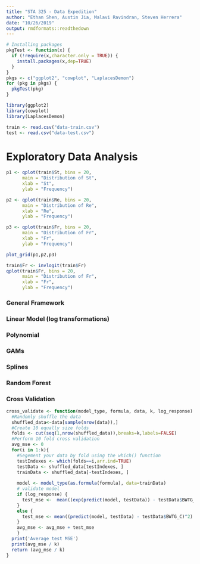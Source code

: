 ```yaml
---
title: "STA 325 - Data Expedition"
author: "Ethan Shen, Austin Jia, Malavi Ravindran, Steven Herrera"
date: "10/26/2019"
output: rmdformats::readthedown
---
```


```r
# Installing packages
pkgTest <- function(x) {
  if (!require(x,character.only = TRUE)) {
    install.packages(x,dep=TRUE)
  }
}
pkgs <- c("ggplot2", "cowplot", "LaplacesDemon")
for (pkg in pkgs) {
  pkgTest(pkg)
}
```

```r
library(ggplot2)
library(cowplot)
library(LaplacesDemon)
```

```r
train <- read.csv("data-train.csv")
test <- read.csv("data-test.csv")
```

# Exploratory Data Analysis

```r
p1 <- qplot(train$St, bins = 20, 
      main = "Distribution of St", 
      xlab = "St", 
      ylab = "Frequency")

p2 <- qplot(train$Re, bins = 20,
      main = "Distribution of Re", 
      xlab = "Re", 
      ylab = "Frequency")

p3 <- qplot(train$Fr, bins = 20,
      main = "Distribution of Fr", 
      xlab = "Fr", 
      ylab = "Frequency")

plot_grid(p1,p2,p3)
```


```r
train$Fr <- invlogit(train$Fr)
qplot(train$Fr, bins = 20,
      main = "Distribution of Fr", 
      xlab = "Fr", 
      ylab = "Frequency")

```

### General Framework

### Linear Model (log transformations)

### Polynomial 

### GAMs

### Splines

### Random Forest

### Cross Validation

```r
cross_validate <- function(model_type, formula, data, k, log_response) {
  #Randomly shuffle the data
  shuffled_data<-data[sample(nrow(data)),]
  #Create 10 equally size folds
  folds <- cut(seq(1,nrow(shuffled_data)),breaks=k,labels=FALSE)
  #Perform 10 fold cross validation
  avg_mse <- 0
  for(i in 1:k){
    #Segement your data by fold using the which() function 
    testIndexes <- which(folds==i,arr.ind=TRUE)
    testData <- shuffled_data[testIndexes, ]
    trainData <- shuffled_data[-testIndexes, ]
    
    model <- model_type(as.formula(formula), data=trainData)
    # validate model
    if (log_response) {
      test_mse <-  mean((exp(predict(model, testData)) - testData$BWTG_C)^2)
    }
    else {
      test_mse <- mean((predict(model, testData) - testData$BWTG_C)^2)
    }
    avg_mse <- avg_mse + test_mse
    }
  print('Average test MSE')
  print(avg_mse / k)
  return (avg_mse / k)
}
```

